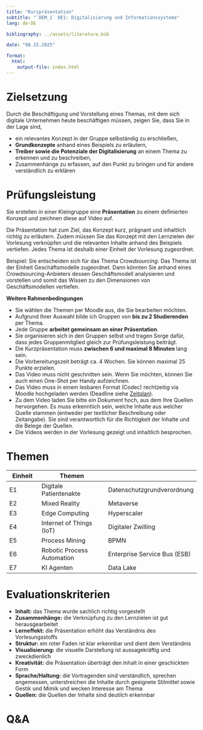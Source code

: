 ```yaml
---
title: "Kurzpräsentation"
subtitle: "`DEM_1` DE1: Digitalisierung und Informationssysteme"
lang: de-DE

bibliography: ../assets/literature.bib

date: "08.15.2025"

format: 
  html:
    output-file: index.html
---
```


# Zielsetzung {visibility="hidden"}

Durch die Beschäftigung und Vorstellung eines Themas, mit dem sich digitale Unternehmen heute beschäftigen müssen, zeigen Sie, dass Sie in der Lage sind,

::: incremental
-   ein relevantes Konzept in der Gruppe selbständig zu erschließen,
-   **Grundkonzepte** anhand eines Beispiels zu erläutern,
-   **Treiber sowie die Potenziale der Digitalisierung** an einem Thema zu erkennen und zu beschreiben,
-   Zusammenhänge zu erfassen, auf den Punkt zu bringen und für andere verständlich zu erklären
:::

# Prüfungsleistung

Sie erstellen in einer Kleingruppe eine **Präsentation** zu einem definierten Konzept und zeichnen diese auf Video auf.

Die Präsentation hat zum Ziel, das Konzept kurz, prägnant und inhaltlich richtig zu erläutern. Zudem müssen Sie das Konzept mit den Lernzielen der Vorlesung verknüpfen und die relevanten Inhalte anhand des Beispiels vertiefen. Jedes Thema ist deshalb einer Einheit der Vorlesung zugeordnet.

::: small
Beispiel: Sie entscheiden sich für das Thema *Crowdsourcing*. Das Thema ist der Einheit Geschäftsmodelle zugeordnet. Dann könnten Sie anhand eines Crowdsourcing-Anbieters dessen Geschäftsmodell analysieren und vorstellen und somit das Wissen zu den Dimensionen von Geschäftsmodellen vertiefen.
:::

**Weitere Rahmenbedingungen**

-   Sie wählen die Themen per Moodle aus, die Sie bearbeiten möchten.
-   Aufgrund Ihrer Auswahl bilde ich Gruppen von **bis zu 2 Studierenden** per Thema.
-   Jede Gruppe **arbeitet gemeinsam an einer Präsentation**.
-   Sie organisieren sich in den Gruppen selbst und tragen Sorge dafür, dass jedes Gruppenmitglied gleich zur Prüfungsleistung beiträgt.
-   Die Kurzpräsentation muss **zwischen 6 und maximal 8 Minuten** lang sein.
-   Die Vorbereitungszeit beträgt ca. 4 Wochen. Sie können maximal 25 Punkte erzielen.
-   Das Video muss nicht geschnitten sein. Wenn Sie möchten, können Sie auch einen One-Shot per Handy aufzeichnen.
-   Das Video muss in einem lesbaren Format (Codec) rechtzeitig via Moodle hochgeladen werden (Deadline siehe [Zeitplan](../admin/#zeitplan)).
-   Zu dem Video laden Sie bitte ein Dokument hoch, aus dem Ihre Quellen hervorgehen. Es muss erkenntlich sein, welche Inhalte aus welcher Quelle stammen (entweder per textlicher Beschreibung oder Zeitangabe). Sie sind verantwortlich für die Richtigkeit der Inhalte und die Belege der Quellen.
-   Die Videos werden in der Vorlesung gezeigt und inhaltlich besprochen.

# Themen

::: column-page-right
| **Einheit** | **Themen**                 |                              |
|-------------|----------------------------|------------------------------|
| E1          | Digitale Patientenakte     | Datenschutzgrundverordnung   |
| E2          | Mixed Reality              | Metaverse                    |
| E3          | Edge Computing             | Hyperscaler                  |
| E4          | Internet of Things (IoT)   | Digitaler Zwilling           |
| E5          | Process Mining             | BPMN                         |
| E6          | Robotic Process Automation | Enterprise Service Bus (ESB) |
| E7          | KI Agenten                 | Data Lake                    |
:::

# Evaluationskriterien

-   **Inhalt:** das Thema wurde sachlich richtig vorgestellt
-   **Zusammenhänge:** die Verknüpfung zu den Lernzielen ist gut herausgearbeitet
-   **Lerneffekt:** die Präsentation erhöht das Verständnis des Vorlesungsstoffs
-   **Struktur:** ein roter Faden ist klar erkennbar und dient dem Verständnis
-   **Visualisierung:** die visuelle Darstellung ist aussagekräftig und zweckdienlich
-   **Kreativität:** die Präsentation überträgt den Inhalt in einer geschickten Form
-   **Sprache/Haltung:** die Vortragenden sind verständlich, sprechen angemessen, unterstreichen die Inhalte durch geeignete Stilmittel sowie Gestik und Mimik und wecken Interesse am Thema
-   **Quellen:** die Quellen der Inhalte sind deutilch erkennbar

# Q&A {.unlisted .html-hidden background-color="lightgrey" background-image="images/question.jpeg"}